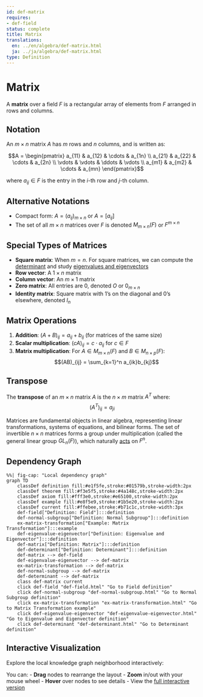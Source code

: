 ```yaml
---
id: def-matrix
requires:
- def-field
status: complete
title: Matrix
translations:
  en: ../en/algebra/def-matrix.html
  ja: ../ja/algebra/def-matrix.html
type: Definition
---
```


# Matrix {#def-matrix}

A **matrix** over a field $F$ is a rectangular array of elements from $F$ arranged in rows and columns.

## Notation

An $m \times n$ matrix $A$ has $m$ rows and $n$ columns, and is written as:

$$A = \begin{pmatrix}
a_{11} & a_{12} & \cdots & a_{1n} \\
a_{21} & a_{22} & \cdots & a_{2n} \\
\vdots & \vdots & \ddots & \vdots \\
a_{m1} & a_{m2} & \cdots & a_{mn}
\end{pmatrix}$$

where $a_{ij} \in F$ is the entry in the $i$-th row and $j$-th column.

## Alternative Notations

- Compact form: $A = (a_{ij})_{m \times n}$ or $A = [a_{ij}]$
- The set of all $m \times n$ matrices over $F$ is denoted $M_{m \times n}(F)$ or $F^{m \times n}$

## Special Types of Matrices

- **Square matrix**: When $m = n$. For square matrices, we can compute the [determinant](def-determinant.qmd) and study [eigenvalues and eigenvectors](def-eigenvalue-eigenvector.qmd)
- **Row vector**: A $1 \times n$ matrix
- **Column vector**: An $m \times 1$ matrix
- **Zero matrix**: All entries are 0, denoted $O$ or $0_{m \times n}$
- **Identity matrix**: Square matrix with 1's on the diagonal and 0's elsewhere, denoted $I_n$

## Matrix Operations

1. **Addition**: $(A + B)_{ij} = a_{ij} + b_{ij}$ (for matrices of the same size)
2. **Scalar multiplication**: $(cA)_{ij} = c \cdot a_{ij}$ for $c \in F$
3. **Matrix multiplication**: For $A \in M_{m \times n}(F)$ and $B \in M_{n \times p}(F)$:
   $$(AB)_{ij} = \sum_{k=1}^n a_{ik}b_{kj}$$

## Transpose

The **transpose** of an $m \times n$ matrix $A$ is the $n \times m$ matrix $A^T$ where:
$$(A^T)_{ij} = a_{ji}$$

Matrices are fundamental objects in linear algebra, representing linear transformations, systems of equations, and bilinear forms. The set of invertible $n \times n$ matrices forms a group under multiplication (called the general linear group $GL_n(F)$), which naturally [acts](def-group-action.qmd) on $F^n$.

## Dependency Graph

```mermaid
%%| fig-cap: "Local dependency graph"
graph TD
    classDef definition fill:#e1f5fe,stroke:#01579b,stroke-width:2px
    classDef theorem fill:#f3e5f5,stroke:#4a148c,stroke-width:2px
    classDef axiom fill:#fff3e0,stroke:#e65100,stroke-width:2px
    classDef example fill:#e8f5e9,stroke:#1b5e20,stroke-width:2px
    classDef current fill:#ffebee,stroke:#b71c1c,stroke-width:3px
    def-field["Definition: Field"]:::definition
    def-normal-subgroup["Definition: Normal Subgroup"]:::definition
    ex-matrix-transformation["Example: Matrix Transformation"]:::example
    def-eigenvalue-eigenvector["Definition: Eigenvalue and Eigenvector"]:::definition
    def-matrix["Definition: Matrix"]:::definition
    def-determinant["Definition: Determinant"]:::definition
    def-matrix --> def-field
    def-eigenvalue-eigenvector --> def-matrix
    ex-matrix-transformation --> def-matrix
    def-normal-subgroup --> def-matrix
    def-determinant --> def-matrix
    class def-matrix current
    click def-field "def-field.html" "Go to Field definition"
    click def-normal-subgroup "def-normal-subgroup.html" "Go to Normal Subgroup definition"
    click ex-matrix-transformation "ex-matrix-transformation.html" "Go to Matrix Transformation example"
    click def-eigenvalue-eigenvector "def-eigenvalue-eigenvector.html" "Go to Eigenvalue and Eigenvector definition"
    click def-determinant "def-determinant.html" "Go to Determinant definition"
```

## Interactive Visualization

Explore the local knowledge graph neighborhood interactively:

::: {.graph-viz data-id="def-matrix" data-width="700" data-height="500"}
:::

You can:
- **Drag** nodes to rearrange the layout
- **Zoom** in/out with your mouse wheel
- **Hover** over nodes to see details
- View the [full interactive version](../../output/interactive/en/def-matrix.html){target="_blank"}
